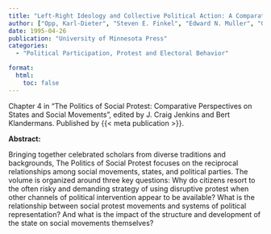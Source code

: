 ```yaml
---
title: "Left-Right Ideology and Collective Political Action: A Comparative Analysis of Germany, Israel, and Peru"
author: ["Opp, Karl-Dieter", "Steven E. Finkel", "Edward N. Muller", "Gadi Wolfsfeld", "Henry A. Dietz", "Jerrold D. Green"]
date: 1995-04-26
publication: "University of Minnesota Press"
categories:
  - "Political Participation, Protest and Electoral Behavior"

format:
  html:
    toc: false
---
```


Chapter 4 in "The Politics of Social Protest: Comparative Perspectives on States and Social Movements", edited by J. Craig Jenkins and Bert Klandermans. Published by {{< meta publication >}}.

**Abstract:**

::: justify-text
Bringing together celebrated scholars from diverse traditions and backgrounds, The Politics of Social Protest focuses on the reciprocal relationships among social movements, states, and political parties. The volume is organized around three key questions: Why do citizens resort to the often risky and demanding strategy of using disruptive protest when other channels of political intervention appear to be available? What is the relationship between social protest movements and systems of political representation? And what is the impact of the structure and development of the state on social movements themselves?
:::
